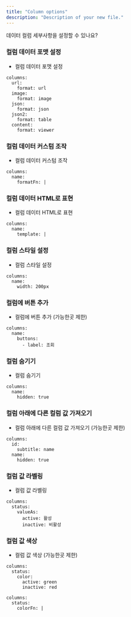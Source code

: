 ```yaml
---
title: "Column options"
description: "Description of your new file."
---
```


데이터 컬럼 세부사항을 설정할 수 있나요?

### 컬럼 데이터 포맷 설정

- 컬럼 데이터 포맷 설정

```
columns:
  url:
    format: url
  image:
    format: image
  json:
    format: json
  json2:
    format: table
  content:
    format: viewer
```

### 컬럼 데이터 커스텀 조작

- 컬럼 데이터 커스텀 조작

```
columns:
  name:
    formatFn: |
```

### 컬럼 데이터 HTML로 표현

- 컬럼 데이터 HTML로 표현

```
columns:
  name:
    template: |
```

### 컬럼 스타일 설정

- 컬럼 스타일 설정

```
columns:
  name:
    width: 200px
```

### 컬럼에 버튼 추가

- 컬럼에 버튼 추가 (가능한곳 제한)

```
columns:
  name:
    buttons:
      - label: 조회
```

### 컬럼 숨기기

- 컬럼 숨기기

```
columns:
  name:
    hidden: true
```

### 컬럼 아래에 다른 컬럼 값 가져오기

- 컬럼 아래에 다른 컬럼 값 가져오기 (가능한곳 제한)

```
columns:
  id:
    subtitle: name
  name:
    hidden: true
```

### 컬럼 값 라벨링

- 컬럼 값 라벨링

```
columns:
  status:
    valueAs:
      active: 활성
      inactive: 비활성      
```

### 컬럼 값 색상

- 컬럼 값 색상 (가능한곳 제한)

```
columns:
  status:
    color:
      active: green
      inactive: red
```

```
columns:
  status:
    colorFn: |
```